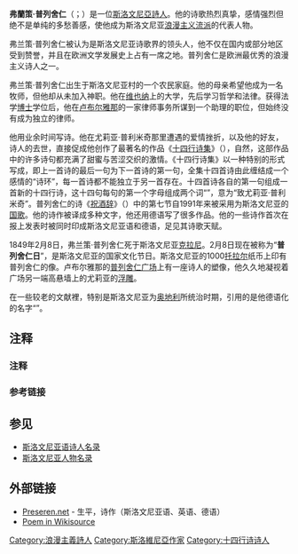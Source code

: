 {{Infobox writer
| name         = 弗蘭策·普列舍仁<br>{{small|France Prešeren}}
| image        = Prešern-Goldenstein.jpg
| caption      = 普列舍仁的油畫肖像，1850年{{efn-lr|The only known portrait from memory of his actual appearance.<ref name="DEDI63">{{cite encyclopedia |url=http://www.dedi.si/dediscina/63-zbirka-portretov-franceta-preserna |title=Zbirka portretov Franceta Prešerna |trans-title=The Collection of Depictions of France Prešeren |encyclopedia=Enciklopedija naravne in kulturne dediščine na Slovenskem – DEDI [Encyclopedia of Natural and Cultural Heritage in Slovenia] |first1=Urška |last1=Šavc |editor1-first=Mateja |editor1-last=Šmid Hribar |editor2-first=Gregor |editor2-last=Golež |editor3-first=Dan |editor3-last=Podjed |editor4-first=Drago |editor4-last=Kladnik |editor5-first=Bojan |editor5-last=Erhartič |editor6-first=Primož |editor6-last=Pavlin |editor7-first=Jerele |editor7-last=Ines |access-date=31 January 2013 |language=sl |archive-date=2012-12-22 |archive-url=https://web.archive.org/web/20121222100221/http://www.dedi.si/dediscina/63-zbirka-portretov-franceta-preserna }}</ref> After 1900, this served as the pattern for later depictions although its veracity has been doubted.<ref name="DEDI63"/><ref>{{cite web |url=http://www.damirglobocnik.com/books.html |first=Damir |last=Globočnik |title=Prešeren in likovna umetnost |language=sl |trans-title=Prešeren and the Visual Arts |access-date=31 January 2013 |archive-date=2021-12-06 |archive-url=https://web.archive.org/web/20211206111718/https://www.damirglobocnik.com/books.html }}</ref>}}
| birth_date   = {{birth date|df=yes|1800|12|3}}
| birth_place  = {{flag|Habsburg Monarchy}}[[卡尼奧拉公國|卡尼奧拉公國]]{{le|弗巴|Vrba, Žirovnica}}{{small|（今[[斯洛維尼亞|斯洛維尼亞]]）}}
| death_date   = {{death date and age|df=yes|1849|2|8|1800|12|3}}
| death_place  = {{flag|Austrian Empire}}[[克拉尼|克拉尼]]{{small|（今[[斯洛維尼亞|斯洛維尼亞]]）}}
| occupation   = 詩人、律師
| language     = 主要為[[斯洛維尼亞語|斯洛維尼亞語]]，部分作品為[[德語|德語]]
| nationality  = [[卡尼奧拉公國|卡尼奧拉公國]]、[[斯洛維尼亞人|斯洛維尼亞]]
| movement     = [[浪漫主義|浪漫主義]]
| notableworks = 《{{le|薩維卡洗禮|The Baptism on the Savica}}》<br>《{{le|啊 弗巴|O Vrba}}》<br>《不幸的十四行詩》<br>《{{le|十四行詩的花環|A Wreath of Sonnets}}》<br>《[[祝酒辭|祝酒辭]]》

}}
'''弗蘭策·普列舍仁'''（{{lang-sl|France Prešeren}}；{{bd|1800年|12月3日|1849年|2月8日|catIdx=P}}）是一位[[斯洛文尼亞|斯洛文尼亞]][[詩人|詩人]]。他的诗歌热烈真挚，感情强烈但绝不是单纯的多愁善感，使他成为斯洛文尼亚[[浪漫主义|浪漫主义流派]]的代表人物。

弗兰策·普列舍仁被认为是斯洛文尼亚诗歌界的领头人，他不仅在国内或部分地区受到赞誉，并且在欧洲文学发展史上占有一席之地。普列舍仁是欧洲最优秀的浪漫主义诗人之一。

弗兰策·普列舍仁出生于斯洛文尼亚{{le|弗巴|Vrba, Žirovnica}}村的一个农民家庭。他的母亲希望他成为一名牧师，但他却从未加入神职。他在[[维也纳|维也纳]]上的大学，先后学习哲学和法律。获得法学[[博士|博士]]学位后，他在[[卢布尔雅那|卢布尔雅那]]的一家律师事务所谋到一个助理的职位，但始终没有成为独立的律师。

他用业余时间写诗。他在尤莉亚·普利米奇那里遭遇的爱情挫折，以及他的好友，诗人{{le|马蒂亚·卓卜|Matija Čop}}的去世，直接促成他创作了最著名的作品《[[十四行诗集|十四行诗集]]》（''{{lang|sl|Sonetni Venec}}''），自然，这部作品中的许多诗句都充满了甜蜜与苦涩交织的激情。《十四行诗集》以一种特别的形式写成，即上一首诗的最后一句为下一首诗的第一句，全集十四首诗由此缠结成一个感情的“诗环”，每一首诗都不能独立于另一首存在。十四首诗各自的第一句组成一首新的十四行诗，这十四句每句的第一个字母组成两个词“{{lang|sl|Primicovi Julji}}”，意为“致尤莉亚·普利米奇”。普列舍仁的诗《[[祝酒辞|祝酒辞]]》（''{{lang|sl|Zdravljica}}''）中的第七节自1991年来被采用为斯洛文尼亚的[[国歌|国歌]]。他的诗作被译成多种文字，他还用德语写了很多作品。他的一些诗作首次在报上发表时被同时印成斯洛文尼亚语和德语，足见其诗歌天赋。

1849年2月8日，弗兰策·普列舍仁死于斯洛文尼亚[[克拉尼|克拉尼]]。2月8日现在被称为“'''普列舍仁日'''”，是斯洛文尼亚的国家文化节日。斯洛文尼亚的1000[[托拉尔|托拉尔]]纸币上印有普列舍仁的像。卢布尔雅那的[[普列舍仁广场|普列舍仁广场]]上有一座诗人的塑像，他久久地凝视着广场另一端高悬墙上的尤莉亚的[[浮雕|浮雕]]。

在一些较老的文献裡，特别是斯洛文尼亚为[[奥地利|奥地利]]所统治时期，引用的是他德语化的名字“{{lang|de|Franz Prescheren}}”。

== 注释 ==
=== 注释 ===
{{notelist-lr}}

=== 参考链接 ===
{{reflist}}

== 参见 ==
* [[斯洛文尼亚语诗人名录|斯洛文尼亚语诗人名录]]
* [[斯洛文尼亚人物名录|斯洛文尼亚人物名录]]

== 外部链接 ==
* [http://www.preseren.net/ang/default.asp Preseren.net] {{Wayback|url=http://www.preseren.net/ang/default.asp |date=20040609062551 }} - 生平，诗作（斯洛文尼亚语、英语、德语）
* [http://en.wikisource.org/wiki/Velika_Togenburg Poem in Wikisource] {{Wayback|url=http://en.wikisource.org/wiki/Velika_Togenburg |date=20060913000000 }}

{{Authority control}}
{{DEFAULTSORT:Prešeren, France}}
[[Category:浪漫主義詩人|Category:浪漫主義詩人]]
[[Category:斯洛維尼亞作家|Category:斯洛維尼亞作家]]
[[Category:十四行诗诗人|Category:十四行诗诗人]]
